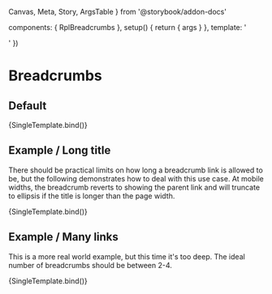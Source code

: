   Canvas,
  Meta,
  Story,
  ArgsTable
} from '@storybook/addon-docs'

  components: { RplBreadcrumbs },
  setup() {
    return { args }
  },
  template: '<div class="sb-container"><RplBreadcrumbs v-bind="args" /></div>'
})

<Meta title='Core/Navigation/Breadcrumbs' component={RplBreadcrumbs} />

# Breadcrumbs

<ArgsTable of={RplBreadcrumbs} />

## Default

<Canvas>
  <Story
    name='Default'
    play={a11yStoryCheck}
    args={{
      items: [
        { text: 'Home', url: '/' },
        { text: 'About the VIC Government', url: '#' },
        { text: "Using Victoria's data", url: '#' }
      ]
    }}
  >
    {SingleTemplate.bind()}
  </Story>
</Canvas>

## Example / Long title

There should be practical limits on how long a breadcrumb link is allowed to be, but the following demonstrates how
to deal with this use case. At mobile widths, the breadcrumb reverts to showing the parent link and will truncate to
ellipsis if the title is longer than the page width.

<Canvas>
  <Story
    name='Example/Long title'
    play={a11yStoryCheck}
    args={{
      items: [
        { text: 'Home is the traditional entry point to any website', url: '/' },
        { text: 'An extraordinarily long title that really should not be allowed but will be useful to test mobile width', url: '#' }
      ]
    }}
  >
    {SingleTemplate.bind()}
  </Story>
</Canvas>

## Example / Many links

This is a more real world example, but this time it's too deep. The ideal number of breadcrumbs should be between 2-4.

<Canvas>
  <Story
    name='Example/Many links'
    play={a11yStoryCheck}
    args={{
      items: [
        { text: 'Home', url: '/' },
        { text: 'About the VIC Government', url: '#' },
        { text: 'The state government', url: '#' },
        { text: 'Victoria is the state', url: '#' },
        { text: 'VIC government data', url: '#' },
        { text: "Using Victoria's data", url: '#' }
      ]
    }}
  >
    {SingleTemplate.bind()}
  </Story>
</Canvas>
